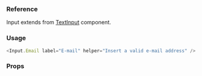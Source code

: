 ### Reference

Input extends from
[TextInput](https://facebook.github.io/react-native/docs/textinput) component.

### Usage

```javascript type=expo
<Input.Email label="E-mail" helper="Insert a valid e-mail address" />
```

### Props

<PropsTable component="Input" platform="native" />

